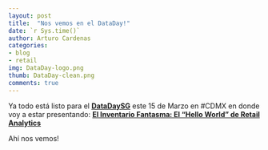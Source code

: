 ```yaml
---
layout: post
title:  "Nos vemos en el DataDay!"
date: `r Sys.time()`
author: Arturo Cardenas
categories:
- blog
- retail
img: DataDay-logo.png
thumb: DataDay-clean.png
comments: true
---
```


Ya todo está listo para el **[DataDaySG](http://sg.com.mx/dataday/)** este 15 de Marzo en #CDMX en donde voy a estar presentando: **[El Inventario Fantasma: El "Hello World" de Retail Analytics](http://sg.com.mx/dataday/session/inventario-fantasma-el-hello-world-del-retail-analytics/)**

Ahí nos vemos! 
